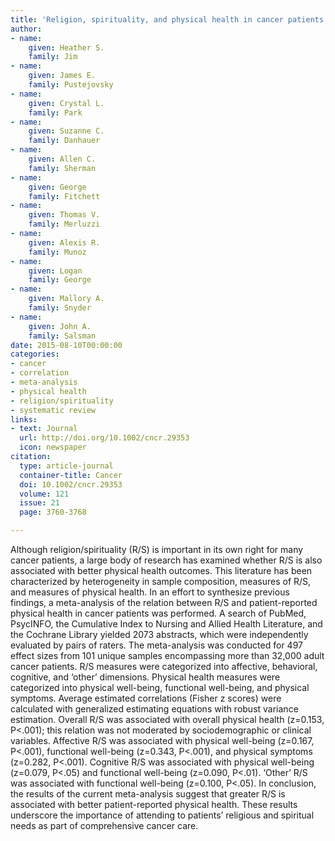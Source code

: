 ```yaml
---
title: 'Religion, spirituality, and physical health in cancer patients: A meta-analysis'
author:
- name:
    given: Heather S.
    family: Jim
- name:
    given: James E.
    family: Pustejovsky
- name:
    given: Crystal L.
    family: Park
- name:
    given: Suzanne C.
    family: Danhauer
- name:
    given: Allen C.
    family: Sherman
- name:
    given: George
    family: Fitchett
- name:
    given: Thomas V.
    family: Merluzzi
- name:
    given: Alexis R.
    family: Munoz
- name:
    given: Logan
    family: George
- name:
    given: Mallory A.
    family: Snyder
- name:
    given: John A.
    family: Salsman
date: 2015-08-10T00:00:00
categories:
- cancer
- correlation
- meta-analysis
- physical health
- religion/spirituality
- systematic review
links:
- text: Journal
  url: http://doi.org/10.1002/cncr.29353
  icon: newspaper
citation:
  type: article-journal
  container-title: Cancer
  doi: 10.1002/cncr.29353
  volume: 121
  issue: 21
  page: 3760-3768

---
```


Although religion/spirituality (R/S) is important in its own right for many cancer patients, a large body of research has examined whether R/S is also associated with better physical health outcomes. This literature has been characterized by heterogeneity in sample composition, measures of R/S, and measures of physical health. In an effort to synthesize previous findings, a meta-analysis of the relation between R/S and patient-reported physical health in cancer patients was performed. A search of PubMed, PsycINFO, the Cumulative Index to Nursing and Allied Health Literature, and the Cochrane Library yielded 2073 abstracts, which were independently evaluated by pairs of raters. The meta-analysis was conducted for 497 effect sizes from 101 unique samples encompassing more than 32,000 adult cancer patients. R/S measures were categorized into affective, behavioral, cognitive, and ‘other’ dimensions. Physical health measures were categorized into physical well-being, functional well-being, and physical symptoms. Average estimated correlations (Fisher z scores) were calculated with generalized estimating equations with robust variance estimation. Overall R/S was associated with overall physical health (z=0.153, P<.001); this relation was not moderated by sociodemographic or clinical variables. Affective R/S was associated with physical well-being (z=0.167, P<.001), functional well-being (z=0.343, P<.001), and physical symptoms (z=0.282, P<.001). Cognitive R/S was associated with physical well-being (z=0.079, P<.05) and functional well-being (z=0.090, P<.01). ‘Other’ R/S was associated with functional well-being (z=0.100, P<.05). In conclusion, the results of the current meta-analysis suggest that greater R/S is associated with better patient-reported physical health. These results underscore the importance of attending to patients' religious and spiritual needs as part of comprehensive cancer care.


